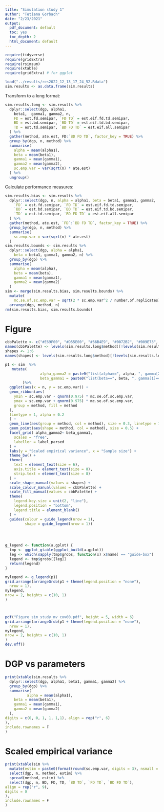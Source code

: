 ```yaml
---
title: "Simulation study 1"
author: "Tetiana Gorbach"
date: "2/23/2021"
output:
  pdf_document: default
  toc: yes
  toc_depth: 2
  html_document: default
---
```


```r
require(tidyverse)
require(gridExtra)
require(rsimsum)
require(xtable)
require(gridExtra) # for ggplot

```
\tableofcontents

```r
load("../results/res2022_12_13_17_24_52.Rdata")
sim.results <- as.data.frame(sim.results)
```

Transform to a long format:

```r
sim.results.long <- sim.results %>%
  dplyr::select(dgp, alpha1,
    beta1,  gamma1, gamma2, n, 
    FD = est.fd.semipar, `FD TD` = est.eif.fd.td.semipar,
    BD = est.bd.semipar, `BD TD` = est.eif.td.bd.semipar,
    TD = est.td.semipar, `BD FD TD` = est.eif.all.semipar
  ) %>%
  gather(method, ate.est, FD:`BD FD TD`, factor_key = TRUE) %>%
  group_by(dgp, n, method) %>%
  summarise(
    alpha = mean(alpha1),
    beta = mean(beta1),
    gamma1 = mean(gamma1),
    gamma2 = mean(gamma2),
    sc.emp.var = var(sqrt(n) * ate.est)
  ) %>%
  ungroup()
```

Calculate performance measures:
```r
sim.results.bias <- sim.results %>%
  dplyr::select(dgp, n, alpha = alpha1, beta = beta1, gamma1, gamma2,
    `FD` = est.fd.semipar, `FD TD` = est.eif.fd.td.semipar,
    `BD` = est.bd.semipar, `BD TD` = est.eif.td.bd.semipar,
    `TD` = est.td.semipar, `BD FD TD` = est.eif.all.semipar
  ) %>%
  gather(method, ate.est, `FD`:`BD FD TD`, factor_key = TRUE) %>%
  group_by(dgp, n, method) %>%
  summarise(
    sc.emp.var = var(sqrt(n) * ate.est)
  )
sim.results.bounds <- sim.results %>%
  dplyr::select(dgp, alpha = alpha1,
    beta = beta1, gamma1, gamma2, n) %>%
  group_by(dgp) %>%
  summarise(
    alpha = mean(alpha),
    beta = mean(beta),
    gamma1 = mean(gamma1),
    gamma2 = mean(gamma2)
  )
sim <- merge(sim.results.bias, sim.results.bounds) %>%
  mutate(
    mc.se.of.sc.emp.var = sqrt(2 * sc.emp.var^2 / number.of.replicates)) %>%
  arrange(dgp, method, n)
rm(sim.results.bias, sim.results.bounds)
```

# Figure
```r
cbbPalette <- c("#E69F00", "#D55E00", "#56B4E9", "#0072B2", "#009E73", "#000000") # colorblind-friendly palette
names(cbbPalette) <- levels(sim.results.long$method)[!levels(sim.results.long$method) == "naive"] # naive estimator is not included in the figure
shapes <- 1:6
names(shapes) <- levels(sim.results.long$method)[!levels(sim.results.long$method) == "naive"] # naive estimator is not included in the figure

p1 <- sim  %>%
   mutate(
                alpha_gamma2 = paste0("list(alpha==", alpha, ", gamma[2]==", gamma2,")"),
                beta_gamma1 = paste0("list(beta==", beta, ", gamma[1]==", gamma1,")")
        )%>%
  ggplot(aes(x = n, y = sc.emp.var)) +
  geom_ribbon(aes(
    ymin = sc.emp.var - qnorm(0.975) * mc.se.of.sc.emp.var,
    ymax = sc.emp.var + qnorm(0.975) * mc.se.of.sc.emp.var,
    group = method, fill = method
  ),
  linetype = 1, alpha = 0.2
  ) +
  geom_line(aes(group = method, col = method), size = 0.3, linetype = 1) +
  geom_point(aes(shape = method, col = method), size = 0.5) +
  facet_grid( alpha_gamma2~ beta_gamma1,
    scales = "free",
    labeller = label_parsed
  ) +
  labs(y = "Scaled empirical variance", x = "Sample size") +
  theme_bw() +
  theme(
    text = element_text(size = 6),
    axis.title = element_text(size = 8),
    strip.text = element_text(size = 8)
  ) +
  scale_shape_manual(values = shapes) +
  scale_colour_manual(values = cbbPalette) +
  scale_fill_manual(values = cbbPalette) +
  theme(
    legend.key.size = unit(2, "line"),
    legend.position = "bottom",
    legend.title = element_blank()
  ) +
  guides(colour = guide_legend(nrow = 1),
         shape = guide_legend(nrow = 1))




g_legend <- function(a.gplot) {
  tmp <- ggplot_gtable(ggplot_build(a.gplot))
  leg <- which(sapply(tmp$grobs, function(x) x$name) == "guide-box")
  legend <- tmp$grobs[[leg]]
  return(legend)
}

mylegend <- g_legend(p1) 
grid.arrange(arrangeGrob(p1 + theme(legend.position = "none"),
  nrow = 1),
mylegend,
nrow = 2, heights = c(10, 1)
)



pdf("Figure_sim_study_mv_cov00.pdf", height = 5, width = 6)
grid.arrange(arrangeGrob(p1 + theme(legend.position = "none"),
  nrow = 1),
mylegend,
nrow = 2, heights = c(10, 1)
)
dev.off()

```

# DGP vs parameters
```r
print(xtable(sim.results %>%
  dplyr::select(dgp, alpha1, beta1, gamma1, gamma2) %>%
  group_by(dgp) %>%
  summarise(
          alpha = mean(alpha1),
    beta = mean(beta1),
    gamma1 = mean(gamma1),
    gamma2 = mean(gamma2)
  ),
digits = c(0, 0, 1, 1, 1,1), align = rep("r", 6)
),
include.rownames = F
)
```

# Scaled empirical variance
```r
print(xtable(sim %>%
  mutate(estim = paste0(format(round(sc.emp.var, digits = 3), nsmall = 3), " (", format(round(mc.se.of.sc.emp.var, digits = 3), nsmall = 3), ")")) %>%
  select(dgp, n, method, estim) %>%
  spread(method, estim) %>%
  select(dgp, n, BD, FD, TD, `BD TD`, `FD TD`, `BD FD TD`),
align = rep("r", 9),
digits = 0
),
include.rownames = F
)
```









